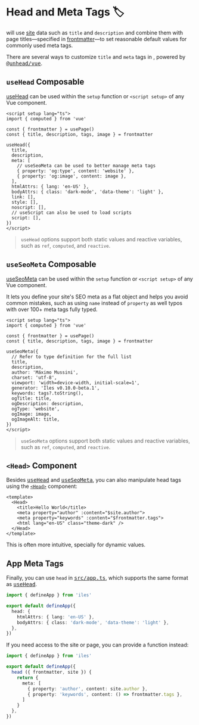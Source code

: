 [@unhead/vue]: https://unhead.unjs.io/setup/vue/installation
[app]: /guide/project-structure#app-2
[useHead]: https://unhead.unjs.io/usage/composables/use-head
[useSeoMeta]: https://unhead.unjs.io/usage/composables/use-seo-meta
[Head]: https://unhead.unjs.io/setup/vue/components
[site]: /guide/project-structure#site
[frontmatter]: /guide/project-structure#pages

# Head and Meta Tags 🏷

<Iles/> will use [site] data such as `title` and `description` and combine them
with page titles—specified in [frontmatter]—to set reasonable default values
for commonly used meta tags.

There are several ways to customize `title` and `meta` tags in <Iles/>, powered by <kbd>[@unhead/vue]</kbd>.

## `useHead` Composable

[useHead] can be used within the `setup` function or `<script setup>` of any Vue component.

```vue
<script setup lang="ts">
import { computed } from 'vue'
  
const { frontmatter } = usePage()
const { title, description, tags, image } = frontmatter

useHead({
  title,
  description,
  meta: [
    // useSeoMeta can be used to better manage meta tags
    { property: 'og:type', content: 'website' },
    { property: 'og:image', content: image },
  ],
  htmlAttrs: { lang: 'en-US' },
  bodyAttrs: { class: 'dark-mode', 'data-theme': 'light' },
  link: [],
  style: [],
  noscript: [],
  // useScript can also be used to load scripts
  script: [],
})
</script>
```

> `useHead` options support both static values and reactive variables, such as `ref`, `computed`, and `reactive`.

## `useSeoMeta` Composable

[useSeoMeta] can be used within the `setup` function or `<script setup>` of any Vue component.

It lets you define your site's SEO meta as a flat object and helps you avoid common mistakes, such as using `name` instead of `property` as well typos with over 100+ meta tags fully typed.

```vue
<script setup lang="ts">
import { computed } from 'vue'
  
const { frontmatter } = usePage()
const { title, description, tags, image } = frontmatter

useSeoMeta({
  // Refer to type definition for the full list
  title,
  description,
  author: 'Máximo Mussini',
  charset: 'utf-8',
  viewport: 'width=device-width, initial-scale=1',
  generator: 'Îles v0.10.0-beta.1',
  keywords: tags?.toString(),
  ogTitle: title,
  ogDescription: description,
  ogType: 'website',
  ogImage: image,
  ogImageAlt: title,
})
</script>
```

> `useSeoMeta` options support both static values and reactive variables, such as `ref`, `computed`, and `reactive`.

<AutoImported/>

## `<Head>` Component

Besides <kbd>[useHead](#usehead-composable)</kbd> and <kbd>[useSeoMeta](#useseometa-composable)</kbd>, you can also manipulate head tags using the [`<Head>`][Head] component:

```vue
<template>
  <Head>
    <title>Hello World</title>
    <meta property="author" :content="$site.author">
    <meta property="keywords" :content="$frontmatter.tags">
    <html lang="en-US" class="theme-dark" />
  </Head>
</template>
```

This is often more intuitive, specially for dynamic values.

## App Meta Tags

Finally, you can use `head` in <kbd>[src/app.ts][app]</kbd>, which supports the
same format as <kbd>[useHead](#usehead-composable)</kbd>.

```ts
import { defineApp } from 'iles'

export default defineApp({
  head: {
    htmlAttrs: { lang: 'en-US' },
    bodyAttrs: { class: 'dark-mode', 'data-theme': 'light' },
  },
})
```

If you need access to the site or page, you can provide a function instead:

```ts
import { defineApp } from 'iles'

export default defineApp({
  head ({ frontmatter, site }) {
    return {
      meta: [
        { property: 'author', content: site.author },
        { property: 'keywords', content: () => frontmatter.tags },
      ]
    }
  },
})
```
